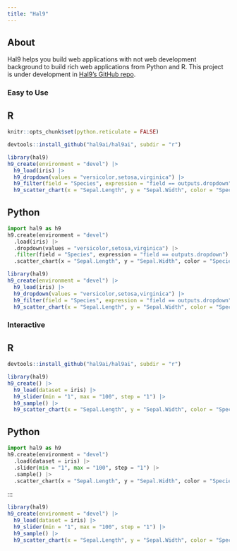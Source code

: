 ```yaml
---
title: "Hal9"
---
```


## About

Hal9 helps you build web applications with not web development background to build rich web applications from Python and R. This project is under development in [Hal9's GitHub repo](https://github.com/hal9ai/hal9ai).

::: {.panel-tabset}

### Easy to Use

## R

```r
knitr::opts_chunk$set(python.reticulate = FALSE)
```

```r
devtools::install_github("hal9ai/hal9ai", subdir = "r")
```

```r
library(hal9)
h9_create(environment = "devel") |>
  h9_load(iris) |>
  h9_dropdown(values = "versicolor,setosa,virginica") |>
  h9_filter(field = "Species", expression = "field == outputs.dropdown") |>
  h9_scatter_chart(x = "Sepal.Length", y = "Sepal.Width", color = "Species")
```

## Python

```python
import hal9 as h9
h9.create(environment = "devel")
  .load(iris) |>
  .dropdown(values = "versicolor,setosa,virginica") |>
  .filter(field = "Species", expression = "field == outputs.dropdown") |>
  .scatter_chart(x = "Sepal.Length", y = "Sepal.Width", color = "Species")
```

:::

```r
library(hal9)
h9_create(environment = "devel") |>
  h9_load(iris) |>
  h9_dropdown(values = "versicolor,setosa,virginica") |>
  h9_filter(field = "Species", expression = "field == outputs.dropdown") |>
  h9_scatter_chart(x = "Sepal.Length", y = "Sepal.Width", color = "Species")
```

### Interactive

## R

```r
devtools::install_github("hal9ai/hal9ai", subdir = "r")
```

```r
library(hal9)
h9_create() |>
  h9_load(dataset = iris) |>
  h9_slider(min = "1", max = "100", step = "1") |>
  h9_sample() |>
  h9_scatter_chart(x = "Sepal.Length", y = "Sepal.Width", color = "Species", size = "Petal.Length")
```

## Python

```python
import hal9 as h9
h9.create(environment = "devel")
  .load(dataset = iris) |>
  .slider(min = "1", max = "100", step = "1") |>
  .sample() |>
  .scatter_chart(x = "Sepal.Length", y = "Sepal.Width", color = "Species", size = "Petal.Length")
```

:::

```r
library(hal9)
h9_create(environment = "devel") |>
  h9_load(dataset = iris) |>
  h9_slider(min = "1", max = "100", step = "1") |>
  h9_sample() |>
  h9_scatter_chart(x = "Sepal.Length", y = "Sepal.Width", color = "Species", size = "Petal.Length")
```



